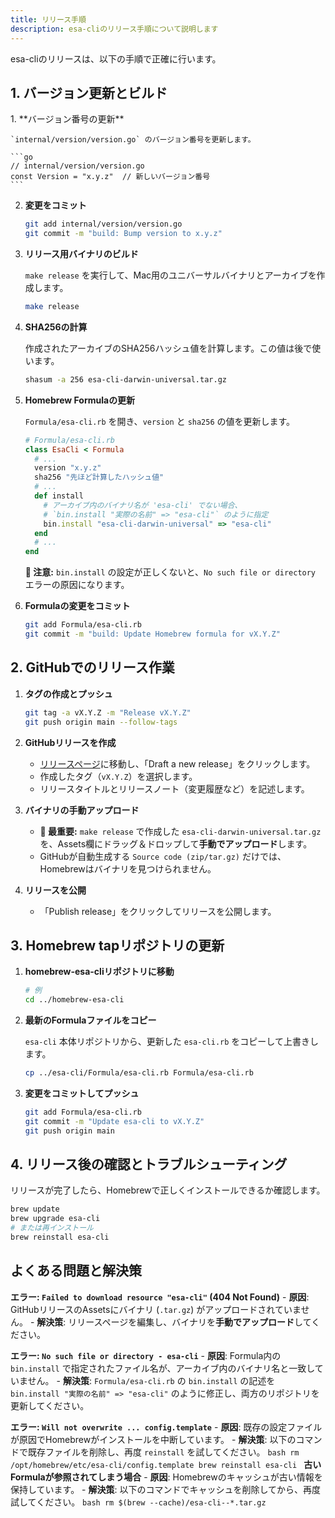 ```yaml
---
title: リリース手順
description: esa-cliのリリース手順について説明します
---
```


esa-cliのリリースは、以下の手順で正確に行います。

## 1. バージョン更新とビルド

<Steps>
1. **バージョン番号の更新**

    `internal/version/version.go` のバージョン番号を更新します。

    ```go
    // internal/version/version.go
    const Version = "x.y.z"  // 新しいバージョン番号
    ```

2. **変更をコミット**

    ```bash
    git add internal/version/version.go
    git commit -m "build: Bump version to x.y.z"
    ```

3. **リリース用バイナリのビルド**

    `make release` を実行して、Mac用のユニバーサルバイナリとアーカイブを作成します。

    ```bash
    make release
    ```

4. **SHA256の計算**

    作成されたアーカイブのSHA256ハッシュ値を計算します。この値は後で使います。

    ```bash
    shasum -a 256 esa-cli-darwin-universal.tar.gz
    ```

5. **Homebrew Formulaの更新**

    `Formula/esa-cli.rb` を開き、`version` と `sha256` の値を更新します。

    ```ruby
    # Formula/esa-cli.rb
    class EsaCli < Formula
      # ...
      version "x.y.z"
      sha256 "先ほど計算したハッシュ値"
      # ...
      def install
        # アーカイブ内のバイナリ名が 'esa-cli' でない場合、
        # `bin.install "実際の名前" => "esa-cli"` のように指定
        bin.install "esa-cli-darwin-universal" => "esa-cli"
      end
      # ...
    end
    ```

    **🚨 注意:** `bin.install` の設定が正しくないと、`No such file or directory` エラーの原因になります。

6. **Formulaの変更をコミット**

    ```bash
    git add Formula/esa-cli.rb
    git commit -m "build: Update Homebrew formula for vX.Y.Z"
    ```

</Steps>

## 2. GitHubでのリリース作業

<Steps>

1. **タグの作成とプッシュ**

    ```bash
    git tag -a vX.Y.Z -m "Release vX.Y.Z"
    git push origin main --follow-tags
    ```

2. **GitHubリリースを作成**
    -   [リリースページ](https://github.com/shellme/esa-cli/releases)に移動し、「Draft a new release」をクリックします。
    -   作成したタグ（`vX.Y.Z`）を選択します。
    -   リリースタイトルとリリースノート（変更履歴など）を記述します。

3. **バイナリの手動アップロード**
    -   **🚨 最重要:** `make release` で作成した `esa-cli-darwin-universal.tar.gz` を、Assets欄にドラッグ＆ドロップして**手動でアップロード**します。
    -   GitHubが自動生成する `Source code (zip/tar.gz)` だけでは、Homebrewはバイナリを見つけられません。

4. **リリースを公開**
    -   「Publish release」をクリックしてリリースを公開します。

</Steps>

## 3. Homebrew tapリポジトリの更新

<Steps>

1. **homebrew-esa-cliリポジトリに移動**

    ```bash
    # 例
    cd ../homebrew-esa-cli
    ```

2. **最新のFormulaファイルをコピー**

    `esa-cli` 本体リポジトリから、更新した `esa-cli.rb` をコピーして上書きします。

    ```bash
    cp ../esa-cli/Formula/esa-cli.rb Formula/esa-cli.rb
    ```

3. **変更をコミットしてプッシュ**

    ```bash
    git add Formula/esa-cli.rb
    git commit -m "Update esa-cli to vX.Y.Z"
    git push origin main
    ```

</Steps>

## 4. リリース後の確認とトラブルシューティング

リリースが完了したら、Homebrewで正しくインストールできるか確認します。

```bash
brew update
brew upgrade esa-cli
# または再インストール
brew reinstall esa-cli
```

## よくある問題と解決策

**エラー: `Failed to download resource "esa-cli"` (404 Not Found)**
    -   **原因**: GitHubリリースのAssetsにバイナリ (`.tar.gz`) がアップロードされていません。
    -   **解決策**: リリースページを編集し、バイナリを**手動でアップロード**してください。

**エラー: `No such file or directory - esa-cli`**
    -   **原因**: Formula内の `bin.install` で指定されたファイル名が、アーカイブ内のバイナリ名と一致していません。
    -   **解決策**: `Formula/esa-cli.rb` の `bin.install` の記述を `bin.install "実際の名前" => "esa-cli"` のように修正し、両方のリポジトリを更新してください。

**エラー: `Will not overwrite ... config.template`**
    -   **原因**: 既存の設定ファイルが原因でHomebrewがインストールを中断しています。
    -   **解決策**: 以下のコマンドで既存ファイルを削除し、再度 `reinstall` を試してください。
        ```bash
        rm /opt/homebrew/etc/esa-cli/config.template
        brew reinstall esa-cli
        ```
**古いFormulaが参照されてしまう場合**
    -   **原因**: Homebrewのキャッシュが古い情報を保持しています。
    -   **解決策**: 以下のコマンドでキャッシュを削除してから、再度試してください。
        ```bash
        rm $(brew --cache)/esa-cli--*.tar.gz
        ```